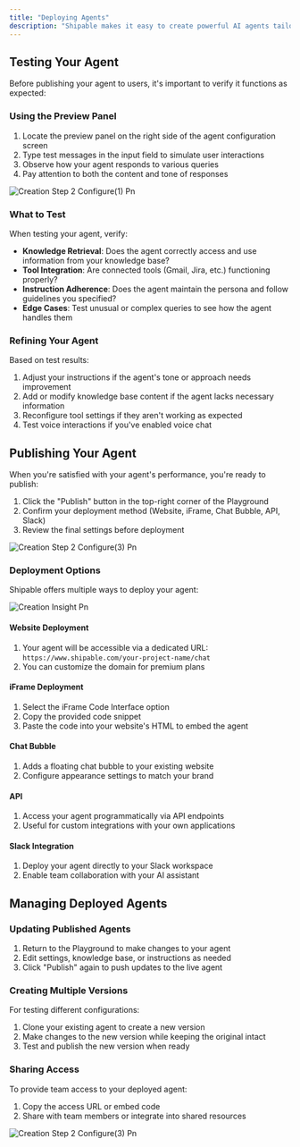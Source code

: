 ```yaml
---
title: "Deploying Agents"
description: "Shipable makes it easy to create powerful AI agents tailored to your specific needs. This guide will walk you through the process of configuring your first AI agent from scratch."
---
```


## Testing Your Agent

Before publishing your agent to users, it's important to verify it functions as expected:

### Using the Preview Panel

1. Locate the preview panel on the right side of the agent configuration screen
2. Type test messages in the input field to simulate user interactions
3. Observe how your agent responds to various queries
4. Pay attention to both the content and tone of responses

![Creation Step 2 Configure(1) Pn](/Creation-step-2-configure\(1\).png)

### What to Test

When testing your agent, verify:

- **Knowledge Retrieval**: Does the agent correctly access and use information from your knowledge base?
- **Tool Integration**: Are connected tools (Gmail, Jira, etc.) functioning properly?
- **Instruction Adherence**: Does the agent maintain the persona and follow guidelines you specified?
- **Edge Cases**: Test unusual or complex queries to see how the agent handles them

### Refining Your Agent

Based on test results:

1. Adjust your instructions if the agent's tone or approach needs improvement
2. Add or modify knowledge base content if the agent lacks necessary information
3. Reconfigure tool settings if they aren't working as expected
4. Test voice interactions if you've enabled voice chat

## Publishing Your Agent

When you're satisfied with your agent's performance, you're ready to publish:

1. Click the "Publish" button in the top-right corner of the Playground
2. Confirm your deployment method (Website, iFrame, Chat Bubble, API, Slack)
3. Review the final settings before deployment

![Creation Step 2 Configure(3) Pn](/images/Creation-step-2-configure\(3\).png)

### Deployment Options

Shipable offers multiple ways to deploy your agent:

![Creation Insight Pn](/images/Creation-Insight.png)

#### Website Deployment

1. Your agent will be accessible via a dedicated URL: `https://www.shipable.com/your-project-name/chat`
2. You can customize the domain for premium plans

#### iFrame Deployment

1. Select the iFrame Code Interface option
2. Copy the provided code snippet
3. Paste the code into your website's HTML to embed the agent

#### Chat Bubble

1. Adds a floating chat bubble to your existing website
2. Configure appearance settings to match your brand

#### API

1. Access your agent programmatically via API endpoints
2. Useful for custom integrations with your own applications

#### Slack Integration

1. Deploy your agent directly to your Slack workspace
2. Enable team collaboration with your AI assistant

## Managing Deployed Agents

### Updating Published Agents

1. Return to the Playground to make changes to your agent
2. Edit settings, knowledge base, or instructions as needed
3. Click "Publish" again to push updates to the live agent

### Creating Multiple Versions

For testing different configurations:

1. Clone your existing agent to create a new version
2. Make changes to the new version while keeping the original intact
3. Test and publish the new version when ready

### Sharing Access

To provide team access to your deployed agent:

1. Copy the access URL or embed code
2. Share with team members or integrate into shared resources

![Creation Step 2 Configure(3) Pn](/images/Creation-step-2-configure\(3\).png)